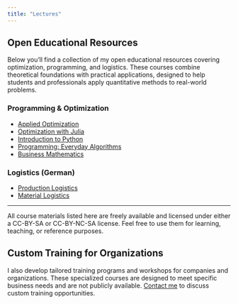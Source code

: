 ```yaml
---
title: "Lectures"
---
```


## Open Educational Resources

Below you'll find a collection of my open educational resources covering optimization, programming, and logistics. These courses combine theoretical foundations with practical applications, designed to help students and professionals apply quantitative methods to real-world problems.

### Programming & Optimization

- [Applied Optimization](https://beyondsimulations.github.io/Applied-Optimization/)
- [Optimization with Julia](https://beyondsimulations.github.io/Optimization-with-Julia/)
- [Introduction to Python](https://beyondsimulations.github.io/Introduction-to-Python/)
- [Programming: Everyday Algorithms](https://beyondsimulations.github.io/Programming-Everyday-Decisions/)
- [Business Mathematics](https://beyondsimulations.github.io/Mathematics/)

### Logistics (German)

- [Production Logistics](https://beyondsimulations.github.io/Produktionswirtschaft/)
- [Material Logistics](https://beyondsimulations.github.io/Materiallogistik/)

---

All course materials listed here are freely available and licensed under either a CC-BY-SA or CC-BY-NC-SA license. Feel free to use them for learning, teaching, or reference purposes.

## Custom Training for Organizations

I also develop tailored training programs and workshops for companies and organizations. These specialized courses are designed to meet specific business needs and are not publicly available. [Contact me](mailto:vlcek@beyondsimulations.com) to discuss custom training opportunities.
